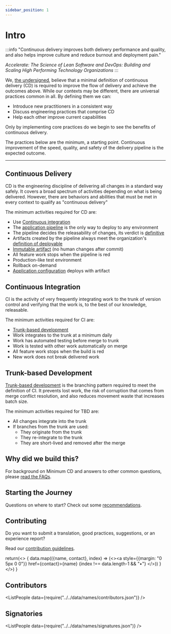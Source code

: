 ```yaml
---
sidebar_position: 1
---
```


# Intro

:::info
"Continuous delivery improves both delivery performance and quality, and also helps improve culture and reduce burnout and deployment pain."

_Accelerate: The Science of Lean Software and DevOps: Building and Scaling High Performing Technology Organizations_
:::

We, [the undersigned](#signatories), believe that a minimal definition of continuous delivery (CD) is required to improve the flow of delivery and achieve the outcomes above. While our contexts may be different, there are universal practices common in all. By defining them we can:

- Introduce new practitioners in a consistent way
- Discuss engineering practices that comprise CD
- Help each other improve current capabilities

Only by implementing core practices do we begin to see the benefits of continuous delivery.

The practices below are the minimum, a starting point. Continuous improvement of the speed, quality, and safety of the delivery pipeline is the expected outcome.

---

## Continuous Delivery

CD is the engineering discipline of delivering all changes in a standard way safely. It covers a broad spectrum of activities depending on what is being delivered. However, there are behaviors and abilities that must be met in every context to qualify as "continuous delivery"

The minimum activities required for CD are:

- Use [Continuous integration](#continuous-integration)
- The [application
  pipeline](https://www.informit.com/articles/article.aspx?p=1621865&seqNum=2#:~:text=%EE%94%80Buy-,What%20Is%20a%20Deployment%20Pipeline%3F,-At%20an%20abstract)
  is the only way to deploy to any environment
- The pipeline decides the releasability of changes, its verdict is [definitive](../faq/#why-should-the-pipeline-be-definitive-for-deploy)
- Artifacts created by the pipeline always meet the organization's [definition of deployable](../faq/#what-do-we-mean-by-definition-of-deployable)
- [Immutable artifact](../minimumcd/immutable/) (no human changes after commit)
- All feature work stops when the pipeline is red
- Production-like test environment
- Rollback on-demand
- [Application configuration](../faq/#what-is-application-configuration) deploys with artifact
  
## Continuous Integration

CI is the activity of very frequently integrating work to the trunk of version control and verifying that the work is, to the best of our knowledge, releasable.

The minimum activities required for CI are:

- [Trunk-based development](#trunk-based-development)
- Work integrates to the trunk at a minimum daily
- Work has automated testing before merge to trunk
- Work is tested with other work automatically on merge
- All feature work stops when the build is red
- New work does not break delivered work

## Trunk-based Development

[Trunk-based development](../minimumcd/tbd) is the branching pattern required to meet the definition
of CI. It prevents lost work, the risk of corruption that comes from merge conflict resolution, and also reduces movement
waste that increases batch size.

The minimum activities required for TBD are:

- All changes integrate into the trunk
- If branches from the trunk are used:
  - They originate from the trunk
  - They re-integrate to the trunk
  - They are short-lived and removed after the merge

## Why did we build this?

For background on Minimum CD and answers to other common questions, please [read the FAQs](../faq).

## Starting the Journey

Questions on where to start? Check out some [recommendations](../journey).

## Contributing

Do you want to submit a translation, good practices, suggestions, or an experience report?

Read our [contribution guidelines](https://github.com/Minimum-CD/cd-manifesto/blob/master/CONTRIBUTING.md).

  return(<>
  {
    data.map(({name, contact}, index) => (<><a style={{margin: "0 5px 0 0"}} href={contact}>{name}</a> {index !== data.length-1 && "•"} </>))
  } 
  </>)
}

## Contributors

<ListPeople data={require("../../data/names/contributors.json")} />

## Signatories

<ListPeople data={require("../../data/names/signatures.json")} />
